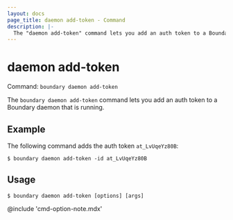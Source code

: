 ```yaml
---
layout: docs
page_title: daemon add-token - Command
description: |-
  The "daemon add-token" command lets you add an auth token to a Boundary daemon that is running.
---
```


# daemon add-token

Command: `boundary daemon add-token`

The `boundary daemon add-token` command lets you add an auth token to a Boundary daemon that is running.

## Example

The following command adds the auth token `at_LvUqeYz80B`:

```shell-session
$ boundary daemon add-token -id at_LvUqeYz80B
```

## Usage

<CodeBlockConfig hideClipboard>

```shell-session
$ boundary daemon add-token [options] [args]
```

</CodeBlockConfig>

@include 'cmd-option-note.mdx'